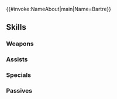 {{#invoke:NameAbout|main|Name=Bartre}}{{HeroPage Tabs}}
{{Hero Infobox
|Name=Bartre
|Title=Fearless Warrior
|GrowthModifier=None
|WeaponType=Green Axe
|Origin=Fire Emblem: The Binding Blade
|Gender=Male
|MoveType=Infantry
|actorEN=Kyle Hebert
|actorJP=利根健太朗
|artist=岡谷
|releaseDate=February 2, 2017
|poolDate=February 2, 2017
|randomStartTime=2017-02-02T07:00:00Z
|poolRarities=3,4
|TagID=バアトル
|InternalID=49
|cv1=5
|cv2=800500
|description=An outpost warrior who went on a journey to find his beloved daughter, Fir. Appears in Fire Emblem: The Binding Blade.
}}
{{Stats Page
|Lv1HP=21|Lv1ATK=10|Lv1SPD=6|Lv1DEF=7|Lv1RES=3
|GRHP=65|GRATK=60|GRSPD=45|GRDEF=60|GRRES=25
}}
==Skills==
===Weapons===
{{Weapons Table
|weapon1=Iron Axe
|weapon1Default=1
|weapon1Unlock=1
|weapon2=Steel Axe
|weapon2Default=3
|weapon2Unlock=2
|weapon3=Hammer
|weapon3Default=4
|weapon3Unlock=3
|weapon4=Hammer+
|weapon4Default=5
|weapon4Unlock=5
|weapon5=Axe of Virility
|weapon5Default=
|weapon5Unlock=5
}}
===Assists===
{{Assists Table
|assist1=Smite
|assist1Default=4
|assist1Unlock=3
}}
===Specials===
{{Specials Table}}
===Passives===
{{Passives Table
|passiveA1=Fury 1
|passiveA2=Fury 2
|passiveA3=Fury 3
|passiveA1Unlock=3
|passiveA2Unlock=4
|passiveA3Unlock=5
|passiveB1=Brash Assault 1
|passiveB2=Brash Assault 2
|passiveB3=Brash Assault 3
|passiveB1Unlock=1
|passiveB2Unlock=2
|passiveB3Unlock=4
}}
{{Heroes Navbox}}